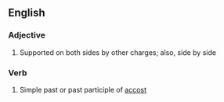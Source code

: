 ==English==

===Adjective===
'''{{PAGENAME}}'''
# {{heraldry}} Supported on both sides by other charges; also, side by side

===Verb===
'''{{PAGENAME}}'''
# Simple past or past participle of [[accost]]